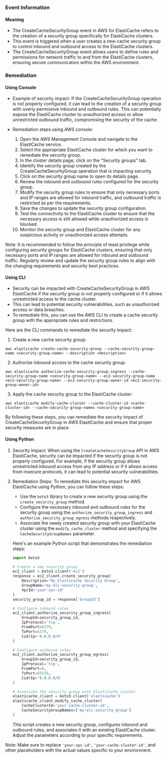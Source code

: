 
### Event Information

#### Meaning

- The CreateCacheSecurityGroup event in AWS for ElastiCache refers to the creation of a security group specifically for ElastiCache clusters.
- This event is triggered when a user creates a new cache security group to control inbound and outbound access to the ElastiCache clusters.
- The CreateCacheSecurityGroup event allows users to define rules and permissions for network traffic to and from the ElastiCache clusters, ensuring secure communication within the AWS environment.

### Remediation

#### Using Console

- Example of security impact: If the CreateCacheSecurityGroup operation is not properly configured, it can lead to the creation of a security group with overly permissive inbound and outbound rules. This can potentially expose the ElastiCache cluster to unauthorized access or allow unrestricted outbound traffic, compromising the security of the cache.

- Remediation steps using AWS console:
  1. Open the AWS Management Console and navigate to the ElastiCache service.
  2. Select the appropriate ElastiCache cluster for which you want to remediate the security group.
  3. In the cluster details page, click on the "Security groups" tab.
  4. Identify the security group created by the CreateCacheSecurityGroup operation that is impacting security.
  5. Click on the security group name to open its details page.
  6. Review the inbound and outbound rules configured for the security group.
  7. Modify the security group rules to ensure that only necessary ports and IP ranges are allowed for inbound traffic, and outbound traffic is restricted as per the requirements.
  8. Save the changes to update the security group configuration.
  9. Test the connectivity to the ElastiCache cluster to ensure that the necessary access is still allowed while unauthorized access is blocked.
  10. Monitor the security group and ElastiCache cluster for any suspicious activity or unauthorized access attempts.

Note: It is recommended to follow the principle of least privilege while configuring security groups for ElastiCache clusters, ensuring that only necessary ports and IP ranges are allowed for inbound and outbound traffic. Regularly review and update the security group rules to align with the changing requirements and security best practices.

#### Using CLI

- Security can be impacted with CreateCacheSecurityGroup in AWS ElastiCache if the security group is not properly configured or if it allows unrestricted access to the cache cluster.
- This can lead to potential security vulnerabilities, such as unauthorized access or data breaches.
- To remediate this, you can use the AWS CLI to create a cache security group with the appropriate rules and restrictions.

Here are the CLI commands to remediate the security impact:

1. Create a new cache security group:
```
aws elasticache create-cache-security-group --cache-security-group-name <security-group-name> --description <description>
```

2. Authorize inbound access to the cache security group:
```
aws elasticache authorize-cache-security-group-ingress --cache-security-group-name <security-group-name> --ec2-security-group-name <ec2-security-group-name> --ec2-security-group-owner-id <ec2-security-group-owner-id>
```

3. Apply the cache security group to the ElastiCache cluster:
```
aws elasticache modify-cache-cluster --cache-cluster-id <cache-cluster-id> --cache-security-group-names <security-group-name>
```

By following these steps, you can remediate the security impact of CreateCacheSecurityGroup in AWS ElastiCache and ensure that proper security measures are in place.

#### Using Python

1. Security Impact: When using the `CreateCacheSecurityGroup` API in AWS ElastiCache, security can be impacted if the security group is not properly configured. For example, if the security group allows unrestricted inbound access from any IP address or if it allows access from insecure protocols, it can lead to potential security vulnerabilities.

2. Remediation Steps: To remediate this security impact for AWS ElastiCache using Python, you can follow these steps:

   - Use the `boto3` library to create a new security group using the `create_security_group` method.
   - Configure the necessary inbound and outbound rules for the security group using the `authorize_security_group_ingress` and `authorize_security_group_egress` methods respectively.
   - Associate the newly created security group with your ElastiCache cluster using the `modify_cache_cluster` method and specifying the `CacheSecurityGroupNames` parameter.

   Here's an example Python script that demonstrates the remediation steps:

   ```python
   import boto3

   # Create a new security group
   ec2_client = boto3.client('ec2')
   response = ec2_client.create_security_group(
       Description='My ElastiCache Security Group',
       GroupName='my-elc-security-group',
       VpcId='your-vpc-id'
   )
   security_group_id = response['GroupId']

   # Configure inbound rules
   ec2_client.authorize_security_group_ingress(
       GroupId=security_group_id,
       IpProtocol='tcp',
       FromPort=6379,
       ToPort=6379,
       CidrIp='0.0.0.0/0'
   )

   # Configure outbound rules
   ec2_client.authorize_security_group_egress(
       GroupId=security_group_id,
       IpProtocol='tcp',
       FromPort=0,
       ToPort=65535,
       CidrIp='0.0.0.0/0'
   )

   # Associate the security group with ElastiCache cluster
   elasticache_client = boto3.client('elasticache')
   elasticache_client.modify_cache_cluster(
       CacheClusterId='your-cache-cluster-id',
       CacheSecurityGroupNames=['my-elc-security-group']
   )
   ```

   This script creates a new security group, configures inbound and outbound rules, and associates it with an existing ElastiCache cluster. Adjust the parameters according to your specific requirements.

Note: Make sure to replace `'your-vpc-id'`, `'your-cache-cluster-id'`, and other placeholders with the actual values specific to your environment.

